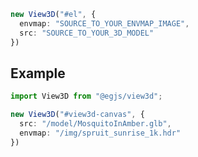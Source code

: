 
<OptionDescriptor type="string | null" defaultVal="null" />

```ts
new View3D("#el", {
  envmap: "SOURCE_TO_YOUR_ENVMAP_IMAGE",
  src: "SOURCE_TO_YOUR_3D_MODEL"
})
```

## Example
<View3D src="/model/MosquitoInAmber.glb" envmap="/img/spruit_sunrise_1k.hdr" />

```ts
import View3D from "@egjs/view3d";

new View3D("#view3d-canvas", {
  src: "/model/MosquitoInAmber.glb",
  envmap: "/img/spruit_sunrise_1k.hdr"
})
```
